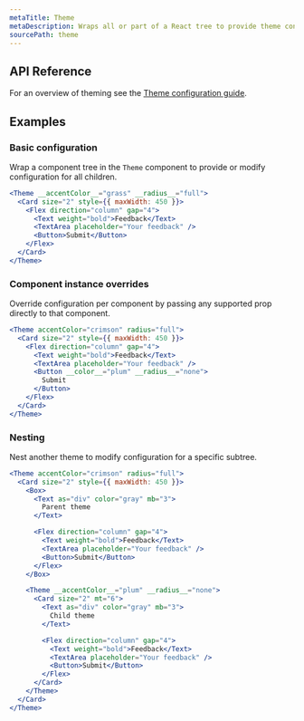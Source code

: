 ```yaml
---
metaTitle: Theme
metaDescription: Wraps all or part of a React tree to provide theme configuration.
sourcePath: theme
---
```


## API Reference

For an overview of theming see the [Theme configuration guide](/themes/docs/guides/theme/configuration).

<ThemesPropsTable name="theme" />

## Examples

### Basic configuration

Wrap a component tree in the `Theme` component to provide or modify configuration for all children.

```jsx live=true
<Theme __accentColor__="grass" __radius__="full">
  <Card size="2" style={{ maxWidth: 450 }}>
    <Flex direction="column" gap="4">
      <Text weight="bold">Feedback</Text>
      <TextArea placeholder="Your feedback" />
      <Button>Submit</Button>
    </Flex>
  </Card>
</Theme>
```

### Component instance overrides

Override configuration per component by passing any supported prop directly to that component.

```jsx live=true line=6
<Theme accentColor="crimson" radius="full">
  <Card size="2" style={{ maxWidth: 450 }}>
    <Flex direction="column" gap="4">
      <Text weight="bold">Feedback</Text>
      <TextArea placeholder="Your feedback" />
      <Button __color__="plum" __radius__="none">
        Submit
      </Button>
    </Flex>
  </Card>
</Theme>
```

### Nesting

Nest another theme to modify configuration for a specific subtree.

```jsx live=true line=15
<Theme accentColor="crimson" radius="full">
  <Card size="2" style={{ maxWidth: 450 }}>
    <Box>
      <Text as="div" color="gray" mb="3">
        Parent theme
      </Text>

      <Flex direction="column" gap="4">
        <Text weight="bold">Feedback</Text>
        <TextArea placeholder="Your feedback" />
        <Button>Submit</Button>
      </Flex>
    </Box>

    <Theme __accentColor__="plum" __radius__="none">
      <Card size="2" mt="6">
        <Text as="div" color="gray" mb="3">
          Child theme
        </Text>

        <Flex direction="column" gap="4">
          <Text weight="bold">Feedback</Text>
          <TextArea placeholder="Your feedback" />
          <Button>Submit</Button>
        </Flex>
      </Card>
    </Theme>
  </Card>
</Theme>
```
